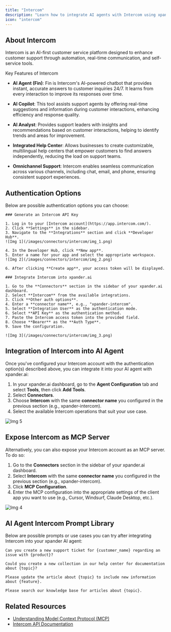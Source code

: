 ```yaml
---
title: "Intercom"
description: "Learn how to integrate AI agents with Intercom using xpander.ai. Create intelligent, automated workflows that seamlessly connect your AI agent with Intercom's chat, inbox, and help center features to provide instant, context-aware support across your customer journey."
icon: "intercom"
---
```


## About Intercom

Intercom is an AI-first customer service platform designed to enhance customer support through automation, real-time communication, and self-service tools.

Key Features of Intercom
- **AI Agent (Fin)**: Fin is Intercom's AI-powered chatbot that provides instant, accurate answers to customer inquiries 24/7. It learns from every interaction to improve its responses over time. 

- **AI Copilot**: This tool assists support agents by offering real-time suggestions and information during customer interactions, enhancing efficiency and response quality. 

- **AI Analyst**: Provides support leaders with insights and recommendations based on customer interactions, helping to identify trends and areas for improvement.

- **Integrated Help Center**: Allows businesses to create customizable, multilingual help centers that empower customers to find answers independently, reducing the load on support teams. 

- **Omnichannel Support**: Intercom enables seamless communication across various channels, including chat, email, and phone, ensuring consistent support experiences.

## Authentication Options

Below are possible authentication options you can choose:

<Tabs>

  <Tab title="API Access">

    ### Generate an Intercom API Key

    1. Log in to your [Intercom account](https://app.intercom.com/).  
    2. Click **Settings** in the sidebar.  
    3. Navigate to the **Integrations** section and click **Developer Hub**.  
    ![Img 1](/images/connectors/intercom/img_1.png)

    4. In the Developer Hub, click **New app**.  
    5. Enter a name for your app and select the appropriate workspace.  
    ![Img 2](/images/connectors/intercom/img_2.png)

    6. After clicking **Create app**, your access token will be displayed.

    ### Integrate Intercom into xpander.ai

    1. Go to the **Connectors** section in the sidebar of your xpander.ai dashboard.  
    2. Select **Intercom** from the available integrations.  
    3. Click **Other auth options**.  
    4. Enter a **connector name**, e.g., "xpander-intercom".  
    5. Select **Integration User** as the authentication mode.  
    6. Select **API Key** as the authentication method.  
    7. Paste the Intercom access token into the provided field.  
    8. Choose **Bearer** as the **Auth Type**.  
    9. Save the configuration.  

    ![Img 3](/images/connectors/intercom/img_3.png)

  </Tab>

</Tabs>

## Integration of Intercom into AI Agent

Once you've configured your Intercom account with the authentication option(s) described above, you can integrate it into your AI agent with xpander.ai:

1. In your xpander.ai dashboard, go to the **Agent Configuration** tab and select **Tools**, then click **Add Tools**. 
2. Select **Connectors**.  
3. Choose **Intercom** with the same **connector name** you configured in the previous section (e.g., xpander-intercom).  
4. Select the available Intercom operations that suit your use case.  

![Img 5](/images/connectors/intercom/img_5.png)

## Expose Intercom as MCP Server

Alternatively, you can also expose your Intercom account as an MCP server. To do so:

1. Go to the **Connectors** section in the sidebar of your xpander.ai dashboard.  
2. Select **Intercom** with the same **connector name** you configured in the previous section (e.g., xpander-intercom).  
3. Click **MCP Configuration**.  
4. Enter the MCP configuration into the appropriate settings of the client app you want to use (e.g., Cursor, Windsurf, Claude Desktop, etc.).

![Img 4](/images/connectors/intercom/img_4.png)

## AI Agent Intercom Prompt Library

Below are possible prompts or use cases you can try after integrating Intercom into your xpander AI agent:

```
Can you create a new support ticket for {customer_name} regarding an issue with {product}?
```

````
Could you create a new collection in our help center for documentation about {topic}?
````

```
Please update the article about {topic} to include new information about {feature}.
```

```
Please search our knowledge base for articles about {topic}.
```

## Related Resources

- [Understanding Model Context Protocol (MCP)](/docs/05-human-interfaces/04-mcp)
- [Intercom API Documentation](https://developers.intercom.com/docs/references/rest-api/api.intercom.io)